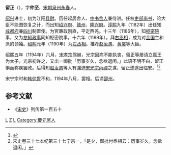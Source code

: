 '''留正'''（{{bd|1129年||1206年}}），字'''仲至'''，[[宋朝|宋朝]][[泉州|泉州]][[永春|永春]]人。

[[绍兴|绍兴]]进士，初为江阳[[县尉|县尉]]。历任起居舍人、[[中书舍人|中书舍人]]兼侍讲。任权[[吏部尚书|吏部尚书]]，论大臣不能图恢复之计，而出知[[绍兴府|绍兴府]]、[[赣州|赣州]]、[[隆兴府|隆兴府]]。[[淳熙|淳熙]]九年（1182年）出任知[[成都府|成都府]]兼[[四川|四川]]制置使。为官廉政刚直，平定西羌。十三年（1186年），知[[枢密院|枢密院]]事，又为[[参知政事|参知政事]]同知枢密院事。十六年（1189年），拜[[右丞相|右丞相]]，成为对[[金国|金国]]主和派的领袖。[[绍熙|绍熙]]元年（1190年）为[[左丞相|左丞相]]。推荐[[赵汝愚|赵汝愚]]、[[黄裳|黄裳]]等大臣。

绍熙五年（1194年）六月，[[宋孝宗|宋孝宗]]驾崩，光宗因病不能执丧，留正等屡请立嘉王为太子，光宗初许之，又出一御批「历事岁久，念欲退闲。」此语不明不白，留正惧而称疾罢政。后得知[[赵汝愚|赵汝愚]]等人有強迫[[宋光宗內禪|宋光宗內禪]]之谋，留正遂逃出临安。<ref>{{cite book|author1=周密|title=齐东野语卷三绍熙内禅|date=宋末元初|url=https://zh.wikisource.org/zh-hans/%E9%BD%8A%E6%9D%B1%E9%87%8E%E8%AA%9E#.E7.B4.B9.E7.86.99.E5.85.A7.E7.A6.AA|access-date=2017-07-29|archive-date=2021-11-09|archive-url=https://web.archive.org/web/20211109145902/https://zh.wikisource.org/zh-hans/%E9%BD%8A%E6%9D%B1%E9%87%8E%E8%AA%9E#.E7.B4.B9.E7.86.99.E5.85.A7.E7.A6.AA|dead-url=no}}</ref><ref>宋史卷三十七本纪第三十七宁宗一，「是夕，御批付丞相云：历事岁久，念欲退闲。」</ref>

宋宁宗时和[[韩侂胄|韩侂胄]]不和，1194年八月，罢相。后谪[[邵州|邵州]]。

==参考文献==
{{wikisource|宋史/卷391#.E7.95.99.E6.AD.A3|宋史/卷391 留正传}}
*《[[宋史|宋史]]》列传第一百五十
{{start box}}
{{s-before|[[周必大|周必大]]}}
{{s-title|[[南宋|南宋]][[右丞相|右丞相]]|1189年—1190年}}
{{s-after|[[葛邲|葛邲]]}}
{{s-before|[[周必大|周必大]]}}
{{s-title|[[南宋|南宋]][[左丞相|左丞相]]|1190年—1194年}}
{{s-after|[[余端礼|余端礼]]}}
{{end box}}
[[Category:永春人|L]]
[[Category:留姓|Z]]
[[Category:宋朝宰相|L]]
[[Category:慶元黨人|Category:慶元黨人]]